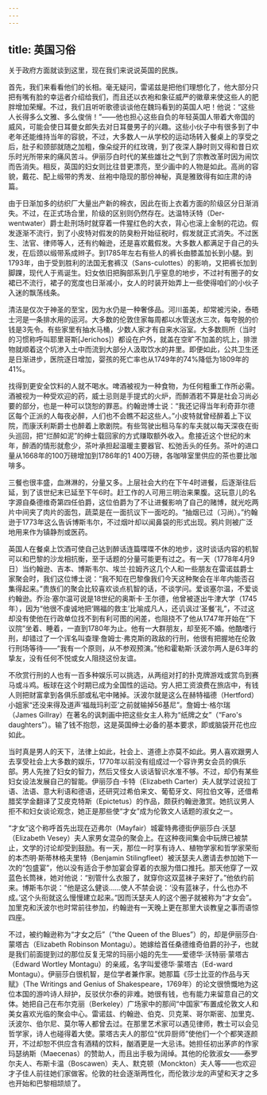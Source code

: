 ```yaml
---
---
---
```

title: 英国习俗
---




关于政府方面就谈到这里，现在我们来说说英国的民族。

首先，我们来看看他们的长相。毫无疑问，雷诺兹是把他们理想化了，他大部分只把有嘴有脸的幸运者介绍给我们，而且还以衣袍和象征威严的徽章来使这些人的肥胖增加荣耀。不过，我们且听听歌德谈谈他在魏玛看到的英国人吧！他说：“这些人长得多么文雅、多么俊俏！”——他也担心这些自负的年轻英国人带着大帝国的威风，可能会使日耳曼女郎失去对日耳曼男子的兴趣。这些小伙子中有很多到了中老年还能维持当年的容貌，不过，大多数人一从学校的运动场转入餐桌上的享受之后，肚子和颈部就随之加粗，像朵绽开的红玫瑰，到了夜深人静时则又得和昔日欢乐时光所带来的痛风苦斗。伊丽莎白时代的某些雄壮之气到了宗教改革时因为闹饮而告消失。相反，英国的妇女则比往昔更漂亮，至少画中的人物是如此。高尚的容貌，戴花、配上缎带的秀发、丝袍中隐现的那份神秘，真是雅致得有如庄肃的诗篇。

由于日渐加多的纺织厂大量出产新的棉衣，因此在街上衣着方面的阶级区分日渐消失。不过，在正式场合里，阶级的区别则仍然存在。达温特沃特（Der-wentwater）爵士赴刑场时就穿着一件猩红色的大衣，背心也滚上金制的花边。假发逐渐不流行，到了小皮特对假发的防臭粉开始征税时，假发就正式消失。不过医生、法官、律师等人，还有约翰逊，还是喜欢戴假发。大多数人都满足于自己的头发，在后颈以缎带系成辫子。到1785年左右有些人的裤长由膝盖加长到小腿。到1793年，由于受到胜利的法国无套裤汉（Sans-culottes）的影响，又把裤长加到脚踝，现代人于焉诞生。妇女依旧把胸部系到几乎窒息的地步，不过衬有圈子的女裙已不流行，裙子的宽度也日渐减小，女人的时装开始弄上一些使得咱们的小伙子入迷的飘荡线条。

清洁是仅次于神圣的至宝，因为水仍是一种奢侈品。河川虽美，却常被污染，泰晤士河是一条排水用的运河。大多数的伦敦住家每周都以水管送水三次，每夸脱的价钱是3先令。有些家里有抽水马桶，少数人家才有自来水浴室。大多数厕所（当时的习惯称呼叫耶里哥斯[Jerichos]）都设在户外，就盖在空旷不加盖的坑上，排泄物就顺着这个坑渗入土中而流到大部分人汲取饮水的井里。即便如此，公共卫生还是日渐进步，医院逐日增加，婴孩的死亡率也从1749年的74%降低为1809年的41%。

找得到更安全饮料的人就不喝水。啤酒被视为一种食物，为任何粗重工作所必需。酒被视为一种受欢迎的药，威士忌则是手提式的火炉，而醉酒若不算是社会习尚必要的部分，也是一种可以饶恕的罪恶。约翰逊博士说：“我还记得当年利奇菲尔德区每个正派的人每夜必醉，人们也不会瞧不起这些人。”小皮特就曾经醉着上下议院，而康沃利斯爵士也醉着上歌剧院。有些驾驶出租马车的车夫就以每天深夜在街头巡回，把“烂醉如泥”的绅士载回家的方式赚取额外收入。愈接近这个世纪的末年，醉酒的情形就愈少，茶叶承担起温暖主要器官、松弛舌头的任务。茶叶的进口量从1668年的100万磅增加到1786年的1 400万磅，各咖啡室里供应的茶也要比咖啡多。

三餐也很丰盛，血淋淋的，分量又多。上层社会大约在下午4时进餐，后逐渐往后延，到了该世纪末已延至下午6时。赶工作的人可用三明治来果腹。这玩意儿的名字源自桑德维奇第四任伯爵，这位伯爵为了不让进餐影响了自己的赌博，就光吃两片中间夹了肉片的面包，蔬菜是在一面抗议下一面吃的。“抽烟已过（习尚）。”约翰逊于1773年这么告诉博斯韦尔，不过烟叶却以闻鼻袋的形式出现。鸦片则被广泛地用来作为镇静剂或医药。

英国人在餐桌上饮酒可使自己达到醉话连篇喋喋不休的地步，这时谈话内容的机智可以和巴黎的沙龙相抗衡，至于话题的分量可能更有过之。有一天（1778年4月9日）当约翰逊、吉本、博斯韦尔、埃兰·拉姆齐这几个人和一些朋友在雷诺兹爵士家聚会时，我们这位博士说：“我不知在巴黎像我们今天这种聚会在半年内能否召集得起来。”贵族们的聚会比较喜欢谈点机智的话，不谈学问。爱谈塞尔温，不爱谈约翰逊。乔治·塞尔温可说是18世纪的奥斯卡·王尔德，他曾被逐出牛津大学（1745年），因为“他很不虔诚地把‘赐福的救主’比喻成凡人，还讥讽过‘圣餐’礼”，不过这却没有使他在行政单位找不到有利可图的闲差，也阻挠不了他从1747年开始在“下议院”坐着、睡着，一直到1780年为止。他有一大群朋友，却至死不婚。他酷嗜行刑，却错过了一个诨名叫查理·詹姆士·弗克斯的政敌的行刑，他很有把握地在伦敦行刑场等待——“我有一个原则，从不参观预演。”他和霍勒斯·沃波尔两人是63年的挚友，没有任何不悦或女人阻挠这份友谊。

不欣赏行刑的人也有一百多种娱乐可以挑选，从两组对打的扑克牌游戏或赏鸟到赛马或斗鸡。板球在这个时期已成为全国性的运动。穷人把工资浪费在旅店中，有钱人则把财富拿到各俱乐部或私宅中赌掉。沃波尔就是这么在赫特福德（Hertford）小姐家“还没来得及道声‘福哉玛利亚’之前就输掉56基尼”。詹姆士·格尔瑞（James Gillray）在著名的讽刺画中把这些女主人称为“纸牌之女”（“Faro's daughters”）。输了钱不抱怨，这是英国绅士必备的基本要求，即或脑袋开花也应如此。

当时真是男人的天下，法律上如此，社会上、道德上亦莫不如此。男人喜欢跟男人去享受社会上大多数的娱乐，1770年以前没有组成过一个容许男女会员的俱乐部。男人先挫了妇女的智力，然后又怪女人谈话智识水准不够。不过，却仍有某些妇女设法发展自己的智能。伊丽莎白·卡特（Elizabeth Carter）夫人就学过说拉丁语、法语、意大利语和德语，还研究过希伯来文、葡萄牙文、阿拉伯文等，还借希腊奖学金翻译了艾皮克特斯（Epictetus）的作品，颇获约翰逊激赏。她抗议男人拒不和妇女谈论观念，她正是那些使“才女”成为伦敦文人话题的淑女之一。

“才女”这个称呼首先出现在迈弗尔（Mayfair）城霍特弗德街伊丽莎白·沃瑟（Elizabeth Vesey）夫人家男女混杂的聚会上。在这种夜间集会中玩牌已被禁止，文学的讨论却受到鼓励。有一天，那位一时享有诗人、植物学家和哲学家荣衔的本杰明·斯蒂林格夫里特（Benjamin Stilingfleet）被沃瑟夫人邀请去参加她下一次的“包盛宴”，他以没有适合于参加宴会穿着的衣服为借口推托。那天他穿了一双蓝色长筒袜，她对他说：“别管什么衣服了，就穿你这双蓝袜子来好了。”他依约前来。博斯韦尔说：“他是这么健谈……使人不禁会说：‘没有蓝袜子，什么也办不成。’这个头衔就这么慢慢建立起来。”因而沃瑟夫人的这个圈子就被称为“才女会”。加里克和沃波尔也时常前往参加，约翰逊有一天晚上更在那里大谈教皇之事而语惊四座。

不过，被约翰逊称为“才女之后”（“the Queen of the Blues”）的，却是伊丽莎白·蒙塔古（Elizabeth Robinson Montagu）。她嫁给首任桑德维奇伯爵的孙子，也就是我们前面提到过的那位反复无常的玛丽小姐的先生——爱德华·沃特丽·蒙塔古（Edward Wortley Montagu）的亲戚，名字叫爱德华·蒙塔古（Ed-ward Montagu）。伊丽莎白很机智，是位学者兼作家。她那篇《莎士比亚的作品与天赋》（The Writings and Genius of Shakespeare，1769年）的论文很愤慨地为这位本国的游吟诗人辩护，反驳伏尔泰的非难。她很有钱，也有能力来留意自己的文体。她把自己在布尔克丽（Berkeley）广场家中的那间“中国家”布置成伦敦文人和美女喜欢光临的聚会中心。雷诺兹、约翰逊、伯克、贝克莱、哥尔斯密、加里克、沃波尔、伯尔尼、莫尔等人都曾去过。在那里艺术家可以遇见律师，教士可以会见哲学家，诗人也碰得着大使。蒙塔古夫人的那位“优异厨师”使他们一个个都笑逐颜开，不过却恕不供应含有酒精的饮料，酗酒更是一大忌讳。她担任初出茅庐的作家玛瑟纳斯（Maecenas）的赞助人，而且出手极为阔绰。其他的伦敦淑女——泰罗尔夫人、布斯卡温（Boscawen）夫人、默克顿（Monckton）夫人等——也欢迎才子佳人前往她们家做客。伦敦的社会逐渐两性化，而伦敦沙龙的声望和天才之多也开始和巴黎相颉颃了。